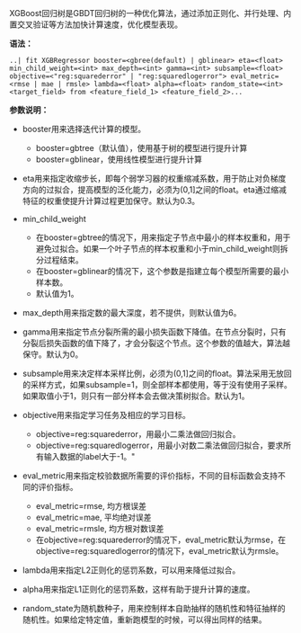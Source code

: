 XGBoost回归树是GBDT回归树的一种优化算法，通过添加正则化、并行处理、内置交叉验证等方法加快计算速度，优化模型表现。

**语法：**
```
..| fit XGBRegressor booster=<gbree(default) | gblinear> eta=<float> min_child_weight=<int> max_depth=<int> gamma=<int> subsample=<float> objective=<"reg:squarederror" | "reg:squaredlogerror"> eval_metric=<rmse | mae | rmsle> lambda=<float> alpha=<float> random_state=<int> <target_field> from <feature_field_1> <feature_field_2>... 

```

**参数说明：**

- booster用来选择迭代计算的模型。
	+ booster=gbtree（默认值），使用基于树的模型进行提升计算
	+ booster=gblinear，使用线性模型进行提升计算

- eta用来指定收缩步长，即每个弱学习器的权重缩减系数，用于防止对负梯度方向的过拟合，提高模型的泛化能力，必须为(0,1]之间的float。eta通过缩减特征的权重使提升计算过程更加保守。默认为0.3。

- min_child_weight
	+ 在booster=gbtree的情况下，用来指定子节点中最小的样本权重和，用于避免过拟合。如果一个叶子节点的样本权重和小于min_child_weight则拆分过程结束。
	+ 在booster=gblinear的情况下，这个参数是指建立每个模型所需要的最小样本数。
	+ 默认值为1。

- max_depth用来指定数的最大深度，若不提供，则默认值为6。

- gamma用来指定节点分裂所需的最小损失函数下降值。在节点分裂时，只有分裂后损失函数的值下降了，才会分裂这个节点。这个参数的值越大，算法越保守。默认为0。

- subsample用来决定样本采样比例，必须为(0,1]之间的float。算法采用无放回的采样方式，如果subsample=1，则全部样本都使用，等于没有使用子采样。如果取值小于1，则只有一部分样本会去做决策树拟合。默认为1。

- objective用来指定学习任务及相应的学习目标。
	+ objective=reg:squarederror，用最小二乘法做回归拟合。
	+ objective=reg:squaredlogerror，用最小对数二乘法做回归拟合，要求所有输入数据的label大于-1。"

- eval_metric用来指定校验数据所需要的评价指标，不同的目标函数会支持不同的评价指标。
	+ eval_metric=rmse, 均方根误差
	+ eval_metric=mae, 平均绝对误差
	+ eval_metric=rmsle, 均方根对数误差
	+ 在objective=reg:squarederror的情况下，eval_metric默认为rmse，在objective=reg:squaredlogerror的情况下，eval_metric默认为rmsle。

- lambda用来指定L2正则化的惩罚系数，可以用来降低过拟合。

- alpha用来指定L1正则化的惩罚系数，这样有助于提升计算的速度。

- random_state为随机数种子，用来控制样本自助抽样的随机性和特征抽样的随机性。如果给定特定值，重新跑模型的时候，可以得出同样的结果。
